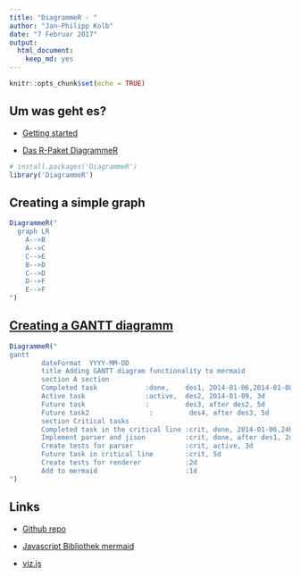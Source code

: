 ```yaml
---
title: "DiagrammeR - "
author: "Jan-Philipp Kolb"
date: "7 Februar 2017"
output: 
  html_document: 
    keep_md: yes
---
```


```r
knitr::opts_chunk$set(echo = TRUE)
```

## Um was geht es?

- [Getting started](http://rich-iannone.github.io/DiagrammeR/docs.html)

- [Das R-Paket DiagrammeR](http://rich-iannone.github.io/DiagrammeR/index.html)

```r
# install.packages('DiagrammeR')
library('DiagrammeR')
```


## Creating a simple graph

```r
DiagrammeR("
  graph LR
    A-->B
    A-->C
    C-->E
    B-->D
    C-->D
    D-->F
    E-->F
")
```

## [Creating a GANTT diagramm](https://knsv.github.io/mermaid/#mermaid)

```r
DiagrammeR("
gantt
        dateFormat  YYYY-MM-DD
        title Adding GANTT diagram functionality to mermaid
        section A section
        Completed task            :done,    des1, 2014-01-06,2014-01-08
        Active task               :active,  des2, 2014-01-09, 3d
        Future task               :         des3, after des2, 5d
        Future task2               :         des4, after des3, 5d
        section Critical tasks
        Completed task in the critical line :crit, done, 2014-01-06,24h
        Implement parser and jison          :crit, done, after des1, 2d
        Create tests for parser             :crit, active, 3d
        Future task in critical line        :crit, 5d
        Create tests for renderer           :2d
        Add to mermaid                      :1d
")
```

## Links

- [Github repo](https://github.com/knsv/mermaid)

- [Javascript Bibliothek mermaid](https://knsv.github.io/mermaid/)

- [viz.js](https://github.com/mdaines/viz.js)

